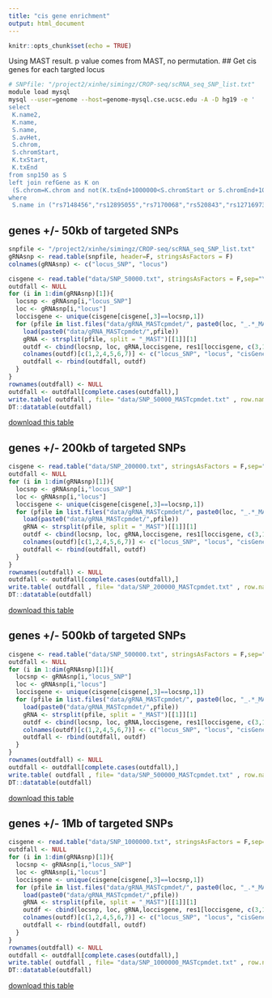 ```yaml
---
title: "cis gene enrichment"
output: html_document
---
```


```r
knitr::opts_chunk$set(echo = TRUE)
```

Using MAST result. p value comes from MAST, no permutation.
## Get cis genes for each targted locus
```bash
# SNPfile: "/project2/xinhe/simingz/CROP-seq/scRNA_seq_SNP_list.txt"
module load mysql
mysql --user=genome --host=genome-mysql.cse.ucsc.edu -A -D hg19 -e '
select
 K.name2,
 K.name,
 S.name,
 S.avHet,
 S.chrom,
 S.chromStart,
 K.txStart,
 K.txEnd
from snp150 as S
left join refGene as K on
 (S.chrom=K.chrom and not(K.txEnd+1000000<S.chromStart or S.chromEnd+1000000<K.txStart))
where
 S.name in ("rs7148456","rs12895055","rs7170068","rs520843","rs12716973","rs2192932","rs17200916","rs1198588","rs324017","rs4151680","rs301791","rs324015","rs9882911","rs11633075","rs2027349","rs186132169","rs9661794","rs7936858","rs3861678","rs10933","rs6071578")' > /project2/xinhe/simingz/CROP-seq/cropseq/data/SNP_1000000.txt
```

## genes +/- 50kb of targeted SNPs
```r
snpfile <- "/project2/xinhe/simingz/CROP-seq/scRNA_seq_SNP_list.txt"
gRNAsnp <- read.table(snpfile, header=F, stringsAsFactors = F)
colnames(gRNAsnp) <- c("locus_SNP", "locus")
```

```r
cisgene <- read.table("data/SNP_50000.txt", stringsAsFactors = F,sep="\t", header=T)
outdfall <- NULL
for (i in 1:dim(gRNAsnp)[1]){
  locsnp <- gRNAsnp[i,"locus_SNP"]
  loc <- gRNAsnp[i,"locus"]
  loccisgene <- unique(cisgene[cisgene[,3]==locsnp,1])
  for (pfile in list.files("data/gRNA_MASTcpmdet/", paste0(loc, "_.*_MASTcpmdet_Neg1.Rd"))){
    load(paste0("data/gRNA_MASTcpmdet/",pfile))
    gRNA <- strsplit(pfile, split = "_MAST")[[1]][1]
    outdf <- cbind(locsnp, loc, gRNA,loccisgene, res1[loccisgene, c(3,1,2)])
    colnames(outdf)[c(1,2,4,5,6,7)] <- c("locus_SNP", "locus", "cisGene", "logFC", "MASTcpmdetvalue", "FDR")
    outdfall <- rbind(outdfall, outdf)
  }
}
rownames(outdfall) <- NULL
outdfall <- outdfall[complete.cases(outdfall),]
write.table( outdfall , file= "data/SNP_50000_MASTcpmdet.txt" , row.names=F, col.names=T, sep="\t", quote = F)
DT::datatable(outdfall)
```
[download this table](https://github.com/simingz/cropseq/blob/master/data/SNP_50000_MASTcpmdet.txt)

## genes +/- 200kb of targeted SNPs
```r
cisgene <- read.table("data/SNP_200000.txt", stringsAsFactors = F,sep="\t", header=T)
outdfall <- NULL
for (i in 1:dim(gRNAsnp)[1]){
  locsnp <- gRNAsnp[i,"locus_SNP"]
  loc <- gRNAsnp[i,"locus"]
  loccisgene <- unique(cisgene[cisgene[,3]==locsnp,1])
  for (pfile in list.files("data/gRNA_MASTcpmdet/", paste0(loc, "_.*_MASTcpmdet_Neg1.Rd"))){
    load(paste0("data/gRNA_MASTcpmdet/",pfile))
    gRNA <- strsplit(pfile, split = "_MAST")[[1]][1]
    outdf <- cbind(locsnp, loc, gRNA,loccisgene, res1[loccisgene, c(3,1,2)])
    colnames(outdf)[c(1,2,4,5,6,7)] <- c("locus_SNP", "locus", "cisGene", "logFC", "MASTcpmdetvalue", "FDR")
    outdfall <- rbind(outdfall, outdf)
  }
}
rownames(outdfall) <- NULL
outdfall <- outdfall[complete.cases(outdfall),]
write.table( outdfall , file= "data/SNP_200000_MASTcpmdet.txt" , row.names=F, col.names=T, sep="\t", quote = F)
DT::datatable(outdfall)
```
[download this table](https://github.com/simingz/cropseq/blob/master/data/SNP_200000_MASTcpmdet.txt)

## genes +/- 500kb of targeted SNPs
```r
cisgene <- read.table("data/SNP_500000.txt", stringsAsFactors = F,sep="\t", header=T)
outdfall <- NULL
for (i in 1:dim(gRNAsnp)[1]){
  locsnp <- gRNAsnp[i,"locus_SNP"]
  loc <- gRNAsnp[i,"locus"]
  loccisgene <- unique(cisgene[cisgene[,3]==locsnp,1])
  for (pfile in list.files("data/gRNA_MASTcpmdet/", paste0(loc, "_.*_MASTcpmdet_Neg1.Rd"))){
    load(paste0("data/gRNA_MASTcpmdet/",pfile))
    gRNA <- strsplit(pfile, split = "_MAST")[[1]][1]
    outdf <- cbind(locsnp, loc, gRNA,loccisgene, res1[loccisgene, c(3,1,2)])
    colnames(outdf)[c(1,2,4,5,6,7)] <- c("locus_SNP", "locus", "cisGene", "logFC", "MASTcpmdetvalue", "FDR")
    outdfall <- rbind(outdfall, outdf)
  }
}
rownames(outdfall) <- NULL
outdfall <- outdfall[complete.cases(outdfall),]
write.table( outdfall , file= "data/SNP_500000_MASTcpmdet.txt" , row.names=F, col.names=T, sep="\t", quote = F)
DT::datatable(outdfall)
```
[download this table](https://github.com/simingz/cropseq/blob/master/data/SNP_500000_MASTcpmdet.txt)

## genes +/- 1Mb of targeted SNPs
```r
cisgene <- read.table("data/SNP_1000000.txt", stringsAsFactors = F,sep="\t", header=T)
outdfall <- NULL
for (i in 1:dim(gRNAsnp)[1]){
  locsnp <- gRNAsnp[i,"locus_SNP"]
  loc <- gRNAsnp[i,"locus"]
  loccisgene <- unique(cisgene[cisgene[,3]==locsnp,1])
  for (pfile in list.files("data/gRNA_MASTcpmdet/", paste0(loc, "_.*_MASTcpmdet_Neg1.Rd"))){
    load(paste0("data/gRNA_MASTcpmdet/",pfile))
    gRNA <- strsplit(pfile, split = "_MAST")[[1]][1]
    outdf <- cbind(locsnp, loc, gRNA,loccisgene, res1[loccisgene, c(3,1,2)])
    colnames(outdf)[c(1,2,4,5,6,7)] <- c("locus_SNP", "locus", "cisGene", "logFC", "MASTcpmdetvalue", "FDR")
    outdfall <- rbind(outdfall, outdf)
  }
}
rownames(outdfall) <- NULL
outdfall <- outdfall[complete.cases(outdfall),]
write.table( outdfall , file= "data/SNP_1000000_MASTcpmdet.txt" , row.names=F, col.names=T, sep="\t", quote = F)
DT::datatable(outdfall)
```
[download this table](https://github.com/simingz/cropseq/blob/master/data/SNP_1000000_MASTcpmdet.txt)
